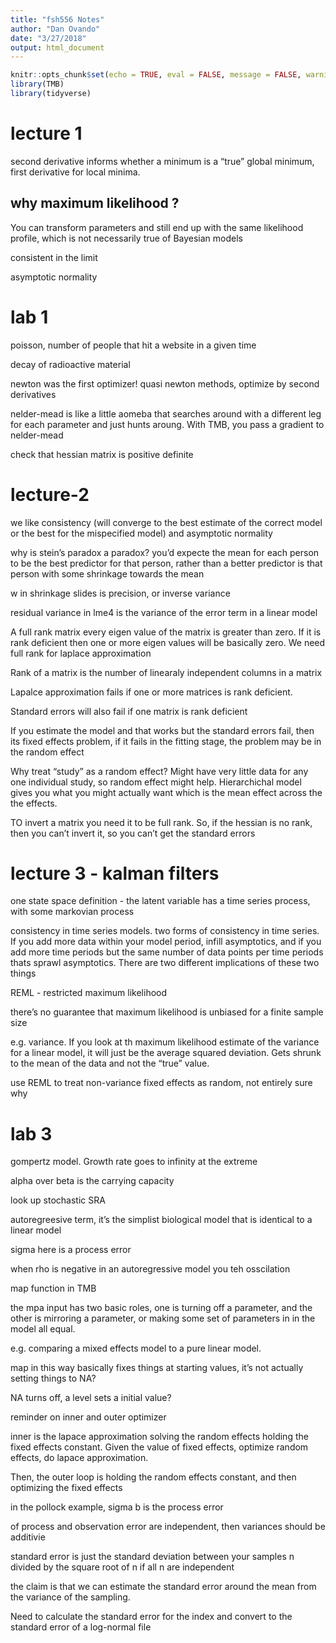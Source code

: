 ```yaml
---
title: "fsh556 Notes"
author: "Dan Ovando"
date: "3/27/2018"
output: html_document
---
```


```r
knitr::opts_chunk$set(echo = TRUE, eval = FALSE, message = FALSE, warning = FALSE)
library(TMB)
library(tidyverse)


```

# lecture 1

second derivative informs whether a minimum is a "true" global minimum, first derivative for local minima. 

## why maximum likelihood ?

You can transform parameters and still end up with the same likelihood profile, which is not necessarily true of Bayesian models

consistent in the limit

asymptotic normality


# lab 1

poisson, number of people that hit a website in a given time

decay of radioactive material 

newton was the first optimizer! quasi newton methods, optimize by second derivatives

nelder-mead is like a little aomeba that searches around with a different leg for each parameter and just hunts aroung. With TMB, you pass a gradient to nelder-mead

check that hessian matrix is positive definite



# lecture-2

we like consistency (will converge to the best estimate of the correct model or the best for the mispecified model) and asymptotic normality 

why is stein's paradox a paradox? you'd expecte the mean for each person to be the best predictor for that person, rather than a better predictor is that person with some shrinkage towards the mean

w in shrinkage slides is precision, or inverse variance

residual variance in lme4 is the variance of the error term in a linear model

A full rank matrix every eigen value of the matrix is greater than zero. If it is rank deficient then one or more eigen values will be basically zero. We need full rank for laplace approximation

Rank of a matrix is the number of linearaly independent columns in a matrix

Lapalce approximation fails if one or more matrices is rank deficient. 

Standard errors will also fail if one matrix is rank deficient 

If you estimate the model and that works but the standard errors fail, then its fixed effects problem, if it fails in the fitting stage, the problem may be in the random effect

Why treat "study" as a random effect? Might have very little data for any one individual study, so random effect might help. Hierarchichal model gives you what you might actually want which is the mean effect across the the effects. 

TO invert a matrix you need it to be full rank. So, if the hessian is no rank, then you can't invert it, so you can't get the standard errors


# lecture 3 - kalman filters

one state space definition - the latent variable has a time series process, with some markovian process

consistency in time series models. two forms of consistency in time series. If you add more data within your model period, infill asymptotics, and if you add more time periods but the same number of data points per time periods thats sprawl asymptotics. There are two different implications of these two things

REML - restricted maximum likelihood

there's no guarantee that maximum likelihood is unbiased for a finite sample size

e.g. variance. If you look at th maximum likelihood estimate of the variance for a linear model, it will just be the average squared deviation. Gets shrunk to the mean of the data and not the "true" value. 

use REML to treat non-variance fixed effects as random, not entirely sure why


# lab 3

gompertz model. Growth rate goes to infinity at the extreme

alpha over beta is the carrying capacity

look up stochastic SRA

autoregreesive term, it's the simplist biological model that is identical to a linear model

sigma here is a process error

when rho is negative in an autoregressive model you teh osscilation

map function in TMB

the mpa input has two basic roles, one is turning off a parameter, and the other is mirroring a parameter, or making some set of parameters in in the model all equal. 

e.g. comparing a mixed effects model to a pure linear model. 

map in this way basically fixes things at starting values, it's not actually setting things to NA?

NA turns off, a level sets a initial value?

reminder on inner and outer optimizer

inner is the lapace approximation solving the random effects holding the fixed effects constant. Given the value of fixed effects, optimize random effects, do lapace approximation. 

Then, the outer loop is holding the random effects constant, and then optimizing the fixed effects

in the pollock example, sigma b is the process error

of process and observation error are independent, then variances should be additivie

standard error is just the standard deviation between your samples n divided by the square root of n if all n are independent

the claim is that we can estimate the standard error around the mean from the variance of the sampling. 

Need to calculate the standard error for the index and convert to the standard error of a log-normal file